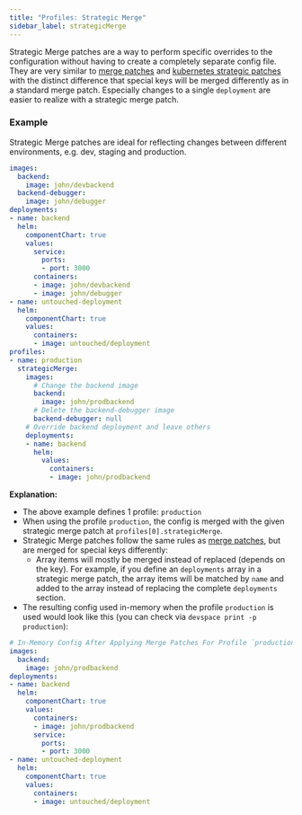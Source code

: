 ```yaml
---
title: "Profiles: Strategic Merge"
sidebar_label: strategicMerge
---
```


Strategic Merge patches are a way to perform specific overrides to the configuration without having to create a completely separate config file.
They are very similar to [merge patches](../../configuration/profiles/merge.mdx) and [kubernetes strategic patches](https://kubernetes.io/docs/tasks/manage-kubernetes-objects/update-api-object-kubectl-patch/#use-strategic-merge-patch-to-update-a-deployment-using-the-retainkeys-strategy) with the distinct difference that special keys will be merged differently as in a standard merge patch.
Especially changes to a single `deployment` are easier to realize with a strategic merge patch.  

### Example

Strategic Merge patches are ideal for reflecting changes between different environments, e.g. dev, staging and production.
```yaml {25-38}
images:
  backend:
    image: john/devbackend
  backend-debugger:
    image: john/debugger
deployments:
- name: backend
  helm:
    componentChart: true
    values:
      service:
        ports:
        - port: 3000
      containers:
      - image: john/devbackend
      - image: john/debugger
- name: untouched-deployment
  helm:
    componentChart: true
    values:
      containers:
      - image: untouched/deployment
profiles:
- name: production
  strategicMerge:
    images:
      # Change the backend image
      backend:
        image: john/prodbackend
      # Delete the backend-debugger image
      backend-debugger: null
    # Override backend deployment and leave others
    deployments:
    - name: backend
      helm:
        values:
          containers:
          - image: john/prodbackend
```
**Explanation:**  
- The above example defines 1 profile: `production`
- When using the profile `production`, the config is merged with the given strategic merge patch at `profiles[0].strategicMerge`.
- Strategic Merge patches follow the same rules as [merge patches](../../configuration/profiles/merge.mdx), but are merged for special keys differently:
  - Array items will mostly be merged instead of replaced (depends on the key). For example, if you define an `deployments` array in a strategic merge patch, the array items will be matched by `name` and added to the array instead of replacing the complete `deployments` section.
- The resulting config used in-memory when the profile `production` is used would look like this (you can check via `devspace print -p production`):

```yaml
# In-Memory Config After Applying Merge Patches For Profile `production`
images:
  backend:
    image: john/prodbackend
deployments:
- name: backend
  helm:
    componentChart: true
    values:
      containers:
      - image: john/prodbackend
      service:
        ports:
        - port: 3000
- name: untouched-deployment
  helm:
    componentChart: true
    values:
      containers:
      - image: untouched/deployment
```

